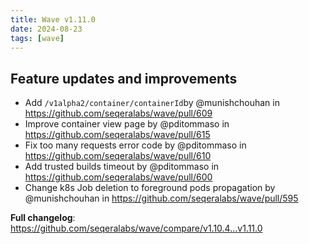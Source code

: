 ```yaml
---
title: Wave v1.11.0
date: 2024-08-23
tags: [wave]
---
```


## Feature updates and improvements

- Add `/v1alpha2/container/containerId`by @munishchouhan in https://github.com/seqeralabs/wave/pull/609
- Improve container view page by @pditommaso in https://github.com/seqeralabs/wave/pull/615
- Fix too many requests error code by @pditommaso in https://github.com/seqeralabs/wave/pull/610
- Add trusted builds timeout  by @pditommaso in https://github.com/seqeralabs/wave/pull/600
- Change k8s Job deletion to foreground pods propagation by @munishchouhan in https://github.com/seqeralabs/wave/pull/595

**Full changelog**: https://github.com/seqeralabs/wave/compare/v1.10.4...v1.11.0

